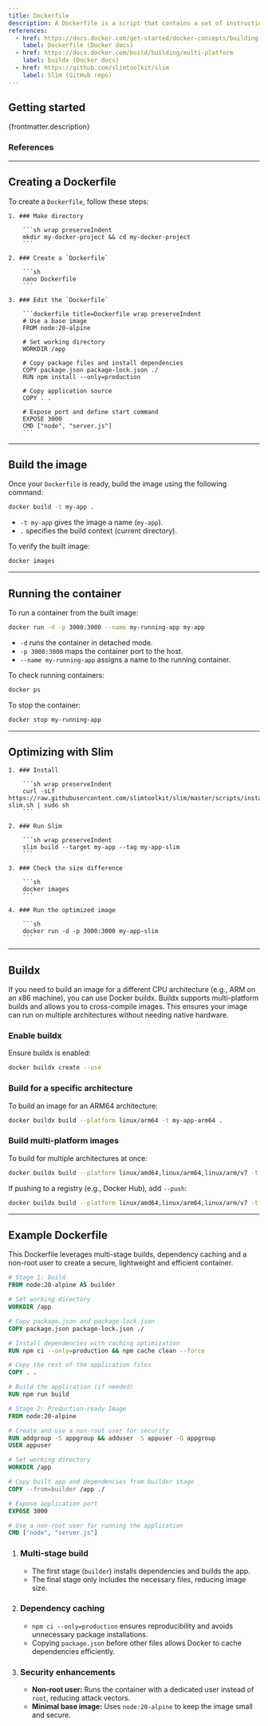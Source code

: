 ```yaml
---
title: Dockerfile
description: A Dockerfile is a script that contains a set of instructions to automate the creation of Docker container images. It defines the base image, dependencies, configurations and commands needed to build and run an application inside a container.
references:
  - href: https://docs.docker.com/get-started/docker-concepts/building-images/writing-a-dockerfile
    label: Dockerfile (Docker docs)
  - href: https://docs.docker.com/build/building/multi-platform
    label: buildx (Docker docs)
  - href: https://github.com/slimtoolkit/slim
    label: Slim (GitHub repo)
---
```



## Getting started

<p>{frontmatter.description}</p>

### References

<ReferenceLinks references={frontmatter.references} />

---

## Creating a Dockerfile

To create a `Dockerfile`, follow these steps:

<Steps>

    1. ### Make directory

        ```sh wrap preserveIndent
        mkdir my-docker-project && cd my-docker-project
        ```

    2. ### Create a `Dockerfile`

        ```sh
        nano Dockerfile
        ```

    3. ### Edit the `Dockerfile`

        ```dockerfile title=Dockerfile wrap preserveIndent
        # Use a base image
        FROM node:20-alpine

        # Set working directory
        WORKDIR /app

        # Copy package files and install dependencies
        COPY package.json package-lock.json ./
        RUN npm install --only=production

        # Copy application source
        COPY . .

        # Expose port and define start command
        EXPOSE 3000
        CMD ["node", "server.js"]
        ```

</Steps>

---

## Build the image

Once your `Dockerfile` is ready, build the image using the following command:

```sh
docker build -t my-app .
```

- `-t my-app` gives the image a name (`my-app`).
- `.` specifies the build context (current directory).

To verify the built image:

```sh
docker images
```

---

## Running the container

To run a container from the built image:

```sh wrap preserveIndent
docker run -d -p 3000:3000 --name my-running-app my-app
```

- `-d` runs the container in detached mode.
- `-p 3000:3000` maps the container port to the host.
- `--name my-running-app` assigns a name to the running container.

To check running containers:

```sh
docker ps
```

To stop the container:

```sh
docker stop my-running-app
```

---

## Optimizing with Slim

<ParagraphWithLink
  href="https://github.com/slimtoolkit/slim"
  label="Slim (SlimToolkit)"
  text="helps reduce Docker image size by removing unnecessary files and dependencies and by improving the overall security and performance of the image."
/>

<Steps>

    1. ### Install

        ```sh wrap preserveIndent
        curl -sLf https://raw.githubusercontent.com/slimtoolkit/slim/master/scripts/install-slim.sh | sudo sh
        ```

    2. ### Run Slim

        ```sh wrap preserveIndent
        slim build --target my-app --tag my-app-slim
        ```

    3. ### Check the size difference

        ```sh
        docker images
        ```

    4. ### Run the optimized image

        ```sh
        docker run -d -p 3000:3000 my-app-slim
        ```

</Steps>

---

## Buildx

If you need to build an image for a different CPU architecture (e.g., ARM on an x86 machine), you can use Docker buildx. Buildx supports multi-platform builds and allows you to cross-compile images. This ensures your image can run on multiple architectures without needing native hardware.

### Enable buildx

Ensure buildx is enabled:

```sh
docker buildx create --use
```

### Build for a specific architecture

To build an image for an ARM64 architecture:

```sh wrap preserveIndent
docker buildx build --platform linux/arm64 -t my-app-arm64 .
```

### Build multi-platform images

To build for multiple architectures at once:

```sh wrap preserveIndent
docker buildx build --platform linux/amd64,linux/arm64,linux/arm/v7 -t my-multiarch-app .
```

If pushing to a registry (e.g., Docker Hub), add `--push`:

```sh wrap preserveIndent
docker buildx build --platform linux/amd64,linux/arm64,linux/arm/v7 -t my-dockerhub-user/my-multiarch-app --push .
```

---

## Example Dockerfile

This Dockerfile leverages multi-stage builds, dependency caching and a non-root user to create a secure, lightweight and efficient container.

```dockerfile title=Dockerfile wrap preserveIndent
# Stage 1: Build
FROM node:20-alpine AS builder

# Set working directory
WORKDIR /app

# Copy package.json and package-lock.json
COPY package.json package-lock.json ./

# Install dependencies with caching optimization
RUN npm ci --only=production && npm cache clean --force

# Copy the rest of the application files
COPY . .

# Build the application (if needed)
RUN npm run build

# Stage 2: Production-ready Image
FROM node:20-alpine

# Create and use a non-root user for security
RUN addgroup -S appgroup && adduser -S appuser -G appgroup
USER appuser

# Set working directory
WORKDIR /app

# Copy built app and dependencies from builder stage
COPY --from=builder /app ./

# Expose application port
EXPOSE 3000

# Use a non-root user for running the application
CMD ["node", "server.js"]
```

1. ### Multi-stage build

   - The first stage (`builder`) installs dependencies and builds the app.
   - The final stage only includes the necessary files, reducing image size.

2. ### Dependency caching

   - `npm ci --only=production` ensures reproducibility and avoids unnecessary package installations.
   - Copying `package.json` before other files allows Docker to cache dependencies efficiently.

3. ### Security enhancements
   - **Non-root user:** Runs the container with a dedicated user instead of `root`, reducing attack vectors.
   - **Minimal base image:** Uses `node:20-alpine` to keep the image small and secure.
